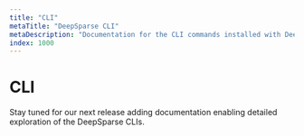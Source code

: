 ```yaml
---
title: "CLI"
metaTitle: "DeepSparse CLI"
metaDescription: "Documentation for the CLI commands installed with DeepSparse enabling GPU-class performance on CPUs"
index: 1000
---
```


# CLI

Stay tuned for our next release adding documentation enabling detailed exploration of the DeepSparse CLIs.
